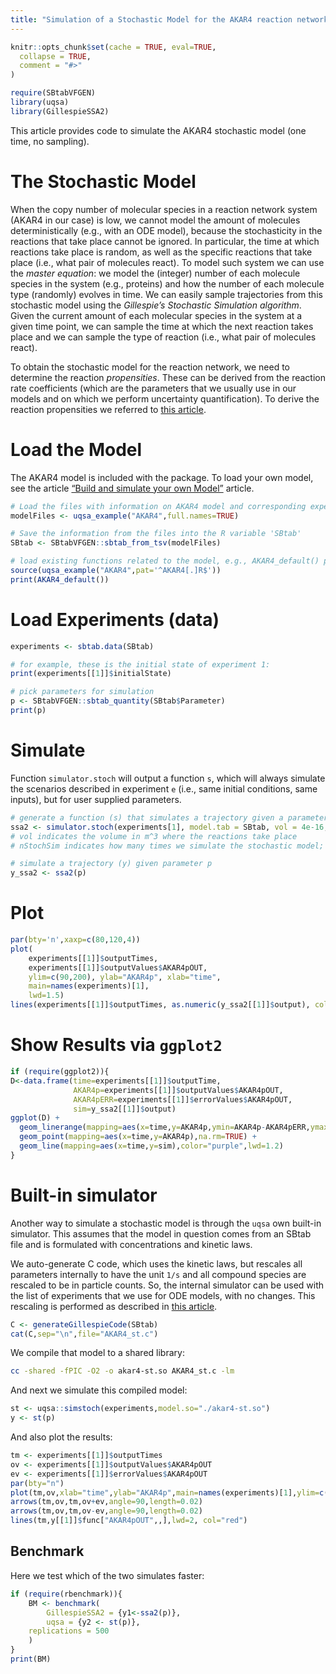 ```yaml
---
title: "Simulation of a Stochastic Model for the AKAR4 reaction network"
---
```


```r
knitr::opts_chunk$set(cache = TRUE, eval=TRUE,
  collapse = TRUE,
  comment = "#>"
)
```

```r
require(SBtabVFGEN)
library(uqsa)
library(GillespieSSA2)
```

This article provides code to simulate the AKAR4 stochastic model (one time, no
sampling).

# The Stochastic Model

When the copy number of molecular species in a reaction network system (AKAR4 in our case) is low, we cannot model the amount of molecules deterministically (e.g., with an ODE model), because the stochasticity in the reactions that take place cannot be ignored. In particular, the time at which reactions take place is random, as well as the specific reactions that take place (i.e., what pair of molecules react). To model such system we can use the *master equation*: we model the (integer) number of each molecule species in the system (e.g., proteins) and how the number of each molecule type (randomly) evolves in time. We can easily sample trajectories from this stochastic model using the *Gillespie's Stochastic Simulation algorithm*. Given the current amount of each molecular species in the system at a given time point, we can sample the time at which the next reaction takes place and we can sample the type of reaction (i.e., what pair of molecules react).

To obtain the stochastic model for the reaction network, we need to determine the reaction _propensities_. These can be derived from the reaction rate coefficients (which are the parameters that we usually use in our models and on which we perform uncertainty quantification). To derive the reaction propensities we referred to [this article](https://doi.org/10.1186/1752-0509-5-187).


# Load the Model

The AKAR4 model is included with the package. To load your own model, see
the article ["Build and simulate your own Model"](user_model.html) article.

```r
# Load the files with information on AKAR4 model and corresponding experimental data
modelFiles <- uqsa_example("AKAR4",full.names=TRUE)

# Save the information from the files into the R variable 'SBtab'
SBtab <- SBtabVFGEN::sbtab_from_tsv(modelFiles)

# load existing functions related to the model, e.g., AKAR4_default() parameters
source(uqsa_example("AKAR4",pat='^AKAR4[.]R$'))
print(AKAR4_default())
```

# Load Experiments (data)

```r
experiments <- sbtab.data(SBtab)

# for example, these is the initial state of experiment 1:
print(experiments[[1]]$initialState)

# pick parameters for simulation
p <- SBtabVFGEN::sbtab_quantity(SBtab$Parameter)
print(p)
```
# Simulate

Function `simulator.stoch` will output a function `s`, which will always simulate the
scenarios described in experiment `e` (i.e., same initial conditions, same inputs), but for user supplied parameters.

```r
# generate a function (s) that simulates a trajectory given a parameter in input
ssa2 <- simulator.stoch(experiments[1], model.tab = SBtab, vol = 4e-16, nStochSim = 3, outputFunction=AKAR4_func)
# vol indicates the volume in m^3 where the reactions take place
# nStochSim indicates how many times we simulate the stochastic model; the output trajectory is the average of all (in this case nStochSim = 3) the simulated trajectories

# simulate a trajectory (y) given parameter p
y_ssa2 <- ssa2(p)
```


# Plot

```r
par(bty='n',xaxp=c(80,120,4))
plot(
    experiments[[1]]$outputTimes,
    experiments[[1]]$outputValues$AKAR4pOUT,
    ylim=c(90,200), ylab="AKAR4p", xlab="time",
    main=names(experiments)[1],
    lwd=1.5)
lines(experiments[[1]]$outputTimes, as.numeric(y_ssa2[[1]]$output), col="blue")
```

# Show Results via `ggplot2`

```r
if (require(ggplot2)){
D<-data.frame(time=experiments[[1]]$outputTime,
              AKAR4p=experiments[[1]]$outputValues$AKAR4pOUT,
              AKAR4pERR=experiments[[1]]$errorValues$AKAR4pOUT,
              sim=y_ssa2[[1]]$output)
ggplot(D) +
  geom_linerange(mapping=aes(x=time,y=AKAR4p,ymin=AKAR4p-AKAR4pERR,ymax=AKAR4p+AKAR4pERR),na.rm=TRUE) +
  geom_point(mapping=aes(x=time,y=AKAR4p),na.rm=TRUE) +
  geom_line(mapping=aes(x=time,y=sim),color="purple",lwd=1.2)
}
```

# Built-in simulator

Another way to simulate a stochastic model is through the `uqsa` own built-in simulator.
This assumes that the model in question comes from an SBtab file and is
formulated with concentrations and kinetic laws.

We auto-generate C code, which uses the kinetic laws, but rescales all
parameters internally to have the unit `1/s` and all compound species
are rescaled to be in particle counts. So, the internal simulator can
be used with the list of experiments that we use for ODE models, with
no changes. This rescaling is performed as described in [this article](https://doi.org/10.1186/1752-0509-5-187).

```r
C <- generateGillespieCode(SBtab)
cat(C,sep="\n",file="AKAR4_st.c")
```

We compile that model to a shared library:

```sh
cc -shared -fPIC -O2 -o akar4-st.so AKAR4_st.c -lm
```

And next we simulate this compiled model:

```r
st <- uqsa::simstoch(experiments,model.so="./akar4-st.so")
y <- st(p)
```

And also plot the results:

```r
tm <- experiments[[1]]$outputTimes
ov <- experiments[[1]]$outputValues$AKAR4pOUT
ev <- experiments[[1]]$errorValues$AKAR4pOUT
par(bty="n")
plot(tm,ov,xlab="time",ylab="AKAR4p",main=names(experiments)[1],ylim=c(90,210))
arrows(tm,ov,tm,ov+ev,angle=90,length=0.02)
arrows(tm,ov,tm,ov-ev,angle=90,length=0.02)
lines(tm,y[[1]]$func["AKAR4pOUT",,],lwd=2, col="red")
```

## Benchmark

Here we test which of the two simulates faster:

```r
if (require(rbenchmark)){
	BM <- benchmark(
		GillespieSSA2 = {y1<-ssa2(p)},
		uqsa = {y2 <- st(p)},
	replications = 500
	)
}
print(BM)
```
